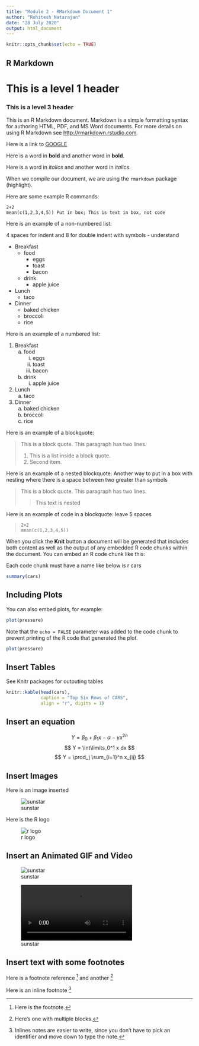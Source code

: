 ```yaml
---
title: "Module 2 - RMarkdown Document 1"
author: "Rohitesh Natarajan"
date: "28 July 2020"
output: html_document
---
```


```r
knitr::opts_chunk$set(echo = TRUE)
```

## R Markdown

# This is a level 1 header

### This is a level 3 header


This is an R Markdown document. Markdown is a simple formatting syntax for authoring HTML, PDF, and MS Word documents. For more details on using R Markdown see <http://rmarkdown.rstudio.com>. 

Here is a link to [GOOGLE](https://www.google.com/)

Here is a word in **bold** and another word in __bold__.

Here is a word in *italics* and another word in _italics_.

When we compile our document, we are using the `rmarkdown` package (highlight).

Here are some example R commands:

```
2+2
mean(c(1,2,3,4,5)) Put in box; This is text in box, not code
```

Here is an example of a non-numbered list:

4 spaces for indent and 8 for double indent with symbols - understand

* Breakfast
    - food
        + eggs
        + toast
        + bacon
    - drink
        + apple juice
* Lunch
    - taco
* Dinner
    - baked chicken
    - broccoli
    - rice


Here is an example of a numbered list:

1. Breakfast
    a. food
        i. eggs
        ii. toast
        iii. bacon
    b. drink
        i. apple juice
2. Lunch
    a. taco
3. Dinner
    a. baked chicken
    b. broccoli
    c. rice

Here is an example of a blockquote:

> This is a block quote. This
> paragraph has two lines.
>
> 1. This is a list inside a block quote.
> 2. Second item.


Here is an example of a nested blockquote: Another way to put in a box with nesting where there is a space between two greater than symbols

> This is a block quote. This
> paragraph has two lines.
>
> > This text is nested


Here is an example of code in a blockquote: leave 5 spaces

>     2+2
>     mean(c(1,2,3,4,5))


When you click the **Knit** button a document will be generated that includes both content as well as the output of any embedded R code chunks within the document. You can embed an R code chunk like this:

Each code chunk must have a name like below is r cars

```r
summary(cars)
```

## Including Plots

You can also embed plots, for example:

```r
plot(pressure)
```

Note that the `echo = FALSE` parameter was added to the code chunk to prevent printing of the R code that generated the plot.
```r
plot(pressure)
```


## Insert Tables
See Knitr packages for outputing tables

```r
knitr::kable(head(cars), 
             caption = "Top Six Rows of CARS", 
             align = "r", digits = 1)
```

## Insert an equation

$$ Y = \beta_0 + \beta_1x - \alpha - \gamma x^{2n}  $$
$$ Y = \int\limits_0^1  x dx $$
$$ Y = \prod_j \sum_{i=1}^n x_{ij} $$

## Insert Images

Here is an image inserted

![sunstar](C:/Users/Rohitesh/Documents/MyFirstDocument/Module 2/Module-2-rmd1/sunstar.png)

Here is the R logo

![r logo](https://www.r-project.org/logo/Rlogo.svg)


## Insert an Animated GIF and Video

![sunstar](C:/Users/Rohitesh/Documents/MyFirstDocument/Module 2/Module-2-rmd1/sunstar.gif)

![sunstar](C:/Users/Rohitesh/Documents/MyFirstDocument/Module 2/Module-2-rmd1/sunstar.mp4)

## Insert text with some footnotes

Here is a footnote reference [^1] and another [^longnote]

Here is an inline footnote ^[Inlines notes are easier to write, since you don't have to pick an identifier and move down to type the note.]

[^1]: Here is the footnote.
[^longnote]: Here's one with multiple blocks.


